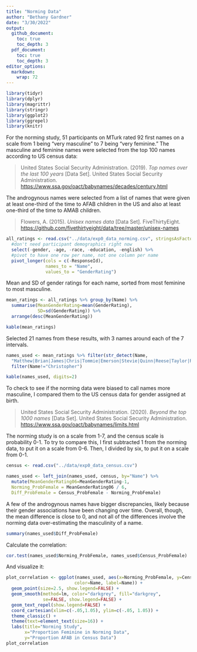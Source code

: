 ```yaml
---
title: "Norming Data"
author: "Bethany Gardner"
date: "3/30/2022"
output: 
  github_document:
    toc: true
    toc_depth: 3
  pdf_document:
    toc: true
    toc_depth: 3
editor_options: 
  markdown: 
    wrap: 72
---
```


```r
library(tidyr)
library(dplyr)
library(magrittr)
library(stringr)
library(ggplot2)
library(ggrepel)
library(knitr)
```

For the norming study, 51 participants on MTurk rated 92 first names on
a scale from 1 being "very masculine" to 7 being "very feminine." The
masculine and feminine names were selected from the top 100 names
according to US census data:

> United States Social Security Administration. (2019). *Top names over
> the last 100 years* [Data Set]. United States Social Security
> Administration.
> <https://www.ssa.gov/oact/babynames/decades/century.html>

The androgynous names were selected from a list of names that were given
at least one-third of the time to AFAB children in the US and also at
least one-third of the time to AMAB children.

> Flowers, A. (2015). *Unisex names data* [Data Set]. FiveThirtyEight.
> <https://github.com/fivethirtyeight/data/tree/master/unisex-names>

```r
all_ratings <- read.csv("../data/exp0_data_norming.csv", stringsAsFactors=TRUE) %>%
  #don't need participant demographics right now
  select(-gender, -age, -race, -education, -english) %>% 
  #pivot to have one row per name, not one column per name
  pivot_longer(cols = c(-ResponseId),
               names_to = "Name",
               values_to = "GenderRating") 
```

Mean and SD of gender ratings for each name, sorted from most feminine
to most masculine.

```r
mean_ratings <- all_ratings %>% group_by(Name) %>%
  summarise(MeanGenderRating=mean(GenderRating),
            SD=sd(GenderRating)) %>%
  arrange(desc(MeanGenderRating))

kable(mean_ratings)
```

Selected 21 names from these results, with 3 names around each of the 7
intervals.

```r
names_used <- mean_ratings %>% filter(str_detect(Name, 
  "Matthew|Brian|James|Chris|Tommie|Emerson|Stevie|Quinn|Reese|Taylor|Riley|Jessie|Kerry|Blair|Jackie|Jody|Elisha|Ashley|Mary|Rebecca|Emily")) %>%
  filter(Name!="Christopher")

kable(names_used, digits=2)
```

To check to see if the norming data were biased to call names more
masculine, I compared them to the US census data for gender assigned at
birth.

> United States Social Security Administration. (2020). *Beyond the top
> 1000 names* [Data Set]. United States Social Security Administration.
> <https://www.ssa.gov/oact/babynames/limits.html>

The norming study is on a scale from 1-7, and the census scale is
probability 0-1. To try to compare this, I first subtracted 1 from the
norming data, to put it on a scale from 0-6. Then, I divided by six, to
put it on a scale from 0-1.

```r
census <- read.csv("../data/exp0_data_census.csv")

names_used <- left_join(names_used, census, by="Name") %>%
  mutate(MeanGenderRating06=MeanGenderRating-1,
  Norming_ProbFemale = MeanGenderRating06 / 6,
  Diff_ProbFemale = Census_ProbFemale - Norming_ProbFemale)
```

A few of the androgynous names have bigger discrepancies, likely because
their gender associations have been changing over time. Overall, though,
the mean difference is close to 0, and not all of the differences
involve the norming data over-estimating the masculinity of a name.

```r
summary(names_used$Diff_ProbFemale)
```

Calculate the correlation:

```r
cor.test(names_used$Norming_ProbFemale, names_used$Census_ProbFemale)
```

And visualize it:

```r
plot_correlation <- ggplot(names_used, aes(x=Norming_ProbFemale, y=Census_ProbFemale,
                          color=Name, label=Name)) +
  geom_point(size=2.5, show.legend=FALSE) +
  geom_smooth(method=lm, color="darkgrey", fill="darkgrey", 
              se=FALSE, show.legend=FALSE) +
  geom_text_repel(show.legend=FALSE) +
  coord_cartesian(xlim=c(-.05,1.05), ylim=c(-.05, 1.05)) +
  theme_classic() +
  theme(text=element_text(size=16)) +
  labs(title="Norming Study", 
       x="Proportion Feminine in Norming Data", 
       y="Proportion AFAB in Census Data")
plot_correlation
```
